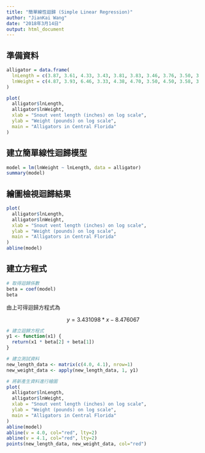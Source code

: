 ```yaml
---
title: "簡單線性迴歸 (Simple Linear Regression)"
author: "JianKai Wang"
date: "2018年3月14日"
output: html_document
---
```


## 準備資料

```r
alligator = data.frame(
  lnLength = c(3.87, 3.61, 4.33, 3.43, 3.81, 3.83, 3.46, 3.76, 3.50, 3.58, 4.19, 3.78, 3.71, 3.73, 3.78),
  lnWeight = c(4.87, 3.93, 6.46, 3.33, 4.38, 4.70, 3.50, 4.50, 3.58, 3.64, 5.90, 4.43, 4.38, 4.42, 4.25)
)

plot(
  alligator$lnLength, 
  alligator$lnWeight,
  xlab = "Snout vent length (inches) on log scale",
  ylab = "Weight (pounds) on log scale",
  main = "Alligators in Central Florida"
)
```

## 建立簡單線性迴歸模型

```r
model = lm(lnWeight ~ lnLength, data = alligator)
summary(model)
```

## 繪圖檢視迴歸結果

```r
plot(
  alligator$lnLength, 
  alligator$lnWeight,
  xlab = "Snout vent length (inches) on log scale",
  ylab = "Weight (pounds) on log scale",
  main = "Alligators in Central Florida"
)
abline(model)
```

## 建立方程式

```r
# 取得迴歸係數
beta = coef(model)
beta
```

由上可得迴歸方程式為

$$y=3.431098*x-8.476067$$

```r
# 建立迴歸方程式
y1 <- function(x1) {
  return(x1 * beta[2] + beta[1])
}

# 建立測試資料
new_length_data <- matrix(c(4.0, 4.1), nrow=1)
new_weight_data <- apply(new_length_data, 1, y1)

# 將新產生資料進行繪圖
plot(
  alligator$lnLength, 
  alligator$lnWeight,
  xlab = "Snout vent length (inches) on log scale",
  ylab = "Weight (pounds) on log scale",
  main = "Alligators in Central Florida"
)
abline(model)
abline(v = 4.0, col="red", lty=2)
abline(v = 4.1, col="red", lty=2)
points(new_length_data, new_weight_data, col="red")
```















